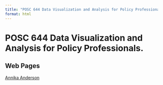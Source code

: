```yaml
---
title: "POSC 644 Data Visualization and Analysis for Policy Professionals"
format: html
---
```


# POSC 644 Data Visualization and Analysis for Policy Professionals. 

## Web Pages

[Annika Anderson](https://hulseyjw.github.io/POSC644/Websites/Annika/Annika.html)